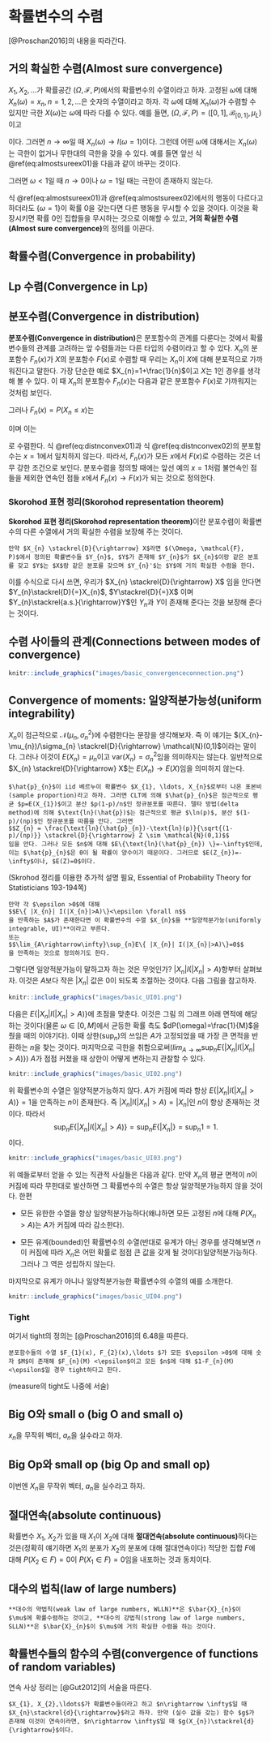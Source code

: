 # 확률변수의 수렴 {#convergencerv}

[@Proschan2016]의 내용을 따라간다.

## 거의 확실한 수렴(Almost sure convergence)

$X_{1}, X_{2},\ldots$가 확률공간 $(\Omega, \mathcal{F}, P)$에서의 확률변수의 수열이라고 하자. 고정된 $\omega$에 대해 $X_{n}(\omega)=x_{n}, n=1,2,\ldots$은 숫자의 수열이라고 하자. 각 $\omega$에 대해 $X_{n}(\omega)$가 수렴할 수 있지만 극한 $X(\omega)$는 $\omega$에 따라 다를 수 있다. 예를 들면, $(\Omega, \mathcal{F}, P)=([0,1],\mathcal{B}_{[0,1]},\mu_{L})$ 이고

\begin{equation}
X_{n}(\omega)=\omega^{n}
(\#eq:almostsureex01)
\end{equation}

이다. 그러면 $n\rightarrow \infty$일 때 $X_{n}(\omega) \rightarrow I(\omega=1)$이다. 그런데 어떤 $\omega$에 대해서는 $X_{n}(\omega)$는 극한이 없거나 무한대의 극한을 갖을 수 있다. 예를 들면 앞선 식 \@ref(eq:almostsureex01)을 다음과 같이 바꾸는 것이다.

\begin{equation}
X_{n}(\omega)=(-\omega)^{n}
(\#eq:almostsureex02)
\end{equation}

그러면 $\omega < 1$일 때 $n\rightarrow 0$이나 $\omega=1$일 때는 극한이 존재하지 않는다.

식 \@ref(eq:almostsureex01)과 \@ref(eq:almostsureex02)에서의 행동이 다르다고 하더라도 $\{\omega=1\}$이 확률 0을 갖는다면 다른 행동을 무시할 수 있을 것이다. 이것을 확장시키면 확률 0인 집합들을 무시하는 것으로 이해할 수 있고, **거의 확실한 수렴(Almost sure convergence)**의 정의를 이끈다.

## 확률수렴(Convergence in probability)

## Lp 수렴(Convergence in Lp)

## 분포수렴(Convergence in distribution)

**분포수렴(Convergence in distribution)**은 분포함수의 관계를 다룬다는 것에서 확률변수들의 관계를 고려하는 앞 수렴들과는 다른 타입의 수렴이라고 할 수 있다. $X_{n}$의 분포함수 $F_{n}(x)$가 $X$의 분포함수 $F(x)$로 수렴할 때 우리는 $X_{n}$이 $X$에 대해 분포적으로 가까워진다고 말한다. 가장 단순한 예로 $X_{n}=1+\frac{1}{n}$이고 $X$는 1인 경우를 생각해 볼 수 있다. 이 때 $X_{n}$의 분포함수 $F_{n}(x)$는 다음과 같은 분포함수 $F(x)$로 가까워지는 것처럼 보인다.

\begin{equation}
F(x)=
\begin{cases}
0 & \text{if } x < 1 \\
1 & \text{if } x \geq 1 
\end{cases}
(\#eq:distnconvex01)
\end{equation}

그러나 $F_{n}(x)=P(X_{n}\leq x)$는

\begin{equation}
F_{n}(x)=
\begin{cases}
0 & \text{if } x < 1 + \frac{1}{n} \\
1 & \text{if } x \geq 1 \frac{1}{n}
\end{cases}
(\#eq:distnconvex02)
\end{equation}

이며 이는

\begin{equation}
\begin{cases}
0 & \text{if } x \leq 1 \\
1 & \text{if } x > 1
\end{cases}
\end{equation}

로 수렴한다. 식 \@ref(eq:distnconvex01)과 식 \@ref(eq:distnconvex02)의 분포함수는 $x=1$에서 일치하지 않는다. 따라서, $F_{n}(x)$가 모든 $x$에서 $F(x)$로 수렴하는 것은 너무 강한 조건으로 보인다. 분포수렴을 정의할 때에는 앞선 예의 $x=1$처럼 불연속인 점들을 제외한 연속인 점들 $x$에서 $F_{n}(x) \rightarrow F(x)$가 되는 것으로 정의한다.

### Skorohod 표현 정리(Skorohod representation theorem)

**Skorohod 표현 정리(Skorohod representation theorem)**이란 분포수렴이 확률변수의 다른 수열에서 거의 확실한 수렴을 보장해 주는 것이다.

```theorem
만약 $X_{n} \stackrel{D}{\rightarrow} X$라면 $(\Omega, \mathcal{F}, P)$에서 정의된 확률변수들 $Y_{n}$, $Y$가 존재해 $Y_{n}$가 $X_{n}$이랑 같은 분포를 갖고 $Y$는 $X$랑 같은 분포를 갖으며 $Y_{n}'$는 $Y$에 거의 확실한 수렴을 한다.

```

이를 수식으로 다시 쓰면, 우리가 $X_{n} \stackrel{D}{\rightarrow} X$ 임을 안다면 $Y_{n}\stackrel{D}{=}X_{n}$, $Y\stackrel{D}{=}X$ 이며 $Y_{n}\stackrel{a.s.}{\rightarrow}Y$인 $Y_{n}$과 $Y$이 존재해 준다는 것을 보장해 준다는 것이다.

## 수렴 사이들의 관계(Connections between modes of convergence)

```r
knitr::include_graphics("images/basic_convergenceconnection.png")
```

## Convergence of moments: 일양적분가능성(uniform integrability)

$X_{n}$이 점근적으로 $\mathcal{N}(\mu_{n}, \sigma_{n}^{2})$에 수렴한다는 문장을 생각해보자. 즉 이 얘기는 $(X_{n}-\mu_{n})/\sigma_{n} \stackrel{D}{\rightarrow} \mathcal{N}(0,1)$이라는 말이다. 그러나 이것이 $E(X_{n})=\mu_{n}$이고 $\text{var}(X_{n})=\sigma_{n}^{2}$임을 의미하지는 않는다. 일반적으로 $X_{n} \stackrel{D}{\rightarrow} X$는 $E(X_{n}) \rightarrow E(X)$임을 의미하지 않는다.

```example
$\hat{p}_{n}$이 iid 베르누이 확률변수 $X_{1}, \ldots, X_{n}$로부터 나온 표본비(sample proportion)라고 하자. 그러면 CLT에 의해 $\hat{p}_{n}$은 점근적으로 평균 $p=E(X_{1})$이고 분산 $p(1-p)/n$인 정규분포를 따른다. 델타 방법(delta method)에 의해 $\text{ln}(\hat{p})$는 점근적으로 평균 $\ln(p)$, 분산 $(1-p)/(np)$인 정규분포를 따름을 안다. 그러면
$$Z_{n} = \frac{\text{ln}(\hat{p}_{n})-\text{ln}(p)}{\sqrt{(1-p)/(np)}} \stackrel{D}{\rightarrow} Z \sim \mathcal{N}(0,1)$$
임을 안다. 그러나 모든 $n$에 대해 $E\{\text{ln}(\hat{p}_{n}) \}=-\infty$인데, 이는 $\hat{p}_{n}$은 0이 될 확률이 양수이기 때문이다. 그러므로 $E(Z_{n})=-\infty$이나, $E(Z)=0$이다.

```

(Skrohod 정리를 이용한 추가적 설명 필요, Essential of Probability Theory for Statisticians 193-194쪽)

```definition
만약 각 $\epsilon >0$에 대해
$$E\{ |X_{n}| I(|X_{n}|>A)\}<\epsilon \forall n$$
을 만족하는 $A$가 존재한다면 이 확률변수의 수열 $X_{n}$을 **일양적분가능(uniformly integrable, UI)**이라고 부른다.
또는
$$\lim_{A\rightarrow\infty}\sup_{n}E\{ |X_{n}| I(|X_{n}|>A)\}=0$$
을 만족하는 것으로 정의하기도 한다.

```

그렇다면 일양적분가능이 말하고자 하는 것은 무엇인가? $|X_{n}| I(|X_{n}|>A)$항부터 살펴보자. 이것은 $A$보다 작은 $|X_{n}|$ 값은 0이 되도록 조절하는 것이다. 다음 그림을 참고하자.

```r
knitr::include_graphics("images/basic_UI01.png")
```

다음은 $E\{|X_{n}| I(|X_{n}|>A)\}$에 초점을 맞춘다. 이것은 그림 \ref{fig:theoryUI01}의 그래프 아래 면적에 해당하는 것이다(물론 $\omega \in [0,M]$에서 균등한 확률 측도 $dP(\omega)=\frac{1}{M}$을 줬을 때의 이야기다). 이때 상한($\sup_{n}$)의 쓰임은 $A$가 고정되었을 때 가장 큰 면적을 반환하는 $n$을 찾는 것이다. 마지막으로 극한을 취함으로써($lim_{A\rightarrow\infty}\sup_{n}E\{ |X_{n}| I(|X_{n}|>A)\}$) $A$가 점점 커졌을 때 상한이 어떻게 변하는지 관찰할 수 있다.

```r
knitr::include_graphics("images/basic_UI02.png")
```

위 확률변수의 수열은 일양적분가능하지 않다. $A$가 커짐에 따라 항상 $E\{|X_{n}| I(|X_{n}|>A)\}=1$을 만족하는 $n$이 존재한다. 즉 $|X_{n}| I(|X_{n}|>A)=|X_{n}|$인 $n$이 항상 존재하는 것이다. 따라서
$$\sup_{n}E\{ |X_{n}| I(|X_{n}|>A)\}=\sup_{n}E\{ |X_{n}|\}=\sup_{n}1=1.$$
이다.

```r
knitr::include_graphics("images/basic_UI03.png")
```

위 예들로부터 얻을 수 있는 직관적 사실들은 다음과 같다. 만약 $X_{n}$의 평균 면적이 $n$이 커짐에 따라 무한대로 발산하면 그 확률변수의 수열은 항상 일양적분가능하지 않을 것이다. 한편

- 모든 유한한 수열을 항상 일양적분가능하다(왜냐하면 모든 고정된 $n$에 대해 $P(X_{n}>A)$는 $A$가 커짐에 따라 감소한다).

- 모든 유계(bounded)인 확률변수의 수열(반대로 유계가 아닌 경우를 생각해보면 $n$이 커짐에 따라 $X_{n}$은 어떤 확률로 점점 큰 값을 갖게 될 것이다)일양적분가능하다. 그러나 그 역은 성립하지 않는다.

마지막으로 유계가 아니나 일양적분가능한 확률변수의 수열의 예를 소개한다.

```r
knitr::include_graphics("images/basic_UI04.png")
```

### Tight

여기서 tight의 정의는 [@Proschan2016]의 6.48을 따른다.

```definition
분포함수들의 수열 $F_{1}(x), F_{2}(x),\ldots $가 모든 $\epsilon >0$에 대해 숫자 $M$이 존재해 $F_{n}(M) <\epsilon$이고 모든 $n$에 대해 $1-F_{n}(M) <\epsilon$일 경우 tight하다고 한다.

```

(measure의 tight도 나중에 서술)

## Big O와 small o (big O and small o)

$x_{n}$을 무작위 벡터, $a_{n}$을 실수라고 하자.

\begin{eqnarray*}
x_{n}\stackrel{n\rightarrow \infty}{=}o(a_{n}) &\Leftrightarrow& \lim_{n\rightarrow\infty}\frac{x_{n}}{a_{n}}=0 \\
&\Leftrightarrow& \frac{x_{n}}{a_{n}}\stackrel{n\rightarrow \infty}{=}o(1)\\
\end{eqnarray*}

\begin{eqnarray*}
x_{n}\stackrel{n\rightarrow \infty}{=}O(a_{n}) &\Leftrightarrow& \text{sup}_{n}|\frac{x_{n}}{a_{n}}| < \infty \\
&\Leftrightarrow& \frac{x_{n}}{a_{n}}\stackrel{n\rightarrow \infty}{=}O(1)\\
\end{eqnarray*}

## Big Op와 small op (big Op and small op)

이번엔 $X_{n}$을 무작위 벡터, $a_{n}$을 실수라고 하자.

\begin{eqnarray*}
X_{n}\stackrel{n\rightarrow \infty}{=}o_{p}(a_{n}) &\Leftrightarrow& |\frac{X_{n}}{a_{n}}|\stackrel{P}{\rightarrow}0 \\
&\Leftrightarrow& \frac{X_{n}}{a_{n}}=o_{p}(1)\\
\end{eqnarray*}

\begin{eqnarray*}
X_{n}\stackrel{n\rightarrow \infty}{=}O_{p}(a_{n}) &\Leftrightarrow& \text{sup}_{n} P\{ \frac{X_{n}}{a_{n}}>k\}\stackrel{k\rightarrow\infty}{\rightarrow}0 \\
&\Leftrightarrow& \frac{X_{n}}{a_{n}}\stackrel{n\rightarrow \infty}{=}O_{p}(1)\\
\end{eqnarray*}

## 절대연속(absolute continuous)

확률변수 $X_{1}$, $X_{2}$가 있을 때 $X_{1}$이 $X_{2}$에 대해 **절대연속(absolute continuous)**하다는 것은(정확히 얘기하면 $X_{1}$의 분포가 $X_{2}$의 분포에 대해 절대연속이다) 적당한 집합 $F$에 대해 $P(X_{2}\in F)=0$이 $P(X_{1}\in F)=0$임을 내포하는 것과 동치이다.

## 대수의 법칙(law of large numbers)

```proposition
**대수의 약법칙(weak law of large numbers, WLLN)**은 $\bar{X}_{n}$이 $\mu$에 확률수렴하는 것이고, **대수의 강법칙(strong law of large numbers, SLLN)**은 $\bar{X}_{n}$이 $\mu$에 거의 확실한 수렴을 하는 것이다.

```

## 확률변수들의 함수의 수렴(convergence of functions of random variables)

연속 사상 정리는 [@Gut2012]의 서술을 따른다.

```theorem
$X_{1}, X_{2},\ldots$가 확률변수들이라고 하고 $n\rightarrow \infty$일 때 $X_{n}\stackrel{d}{\rightarrow}$라고 하자. 만약 (실수 값을 갖는) 함수 $g$가 존재해 이것이 연속이라면, $n\rightarrow \infty$일 때 $g(X_{n})\stackrel{d}{\rightarrow}$이다.

```

